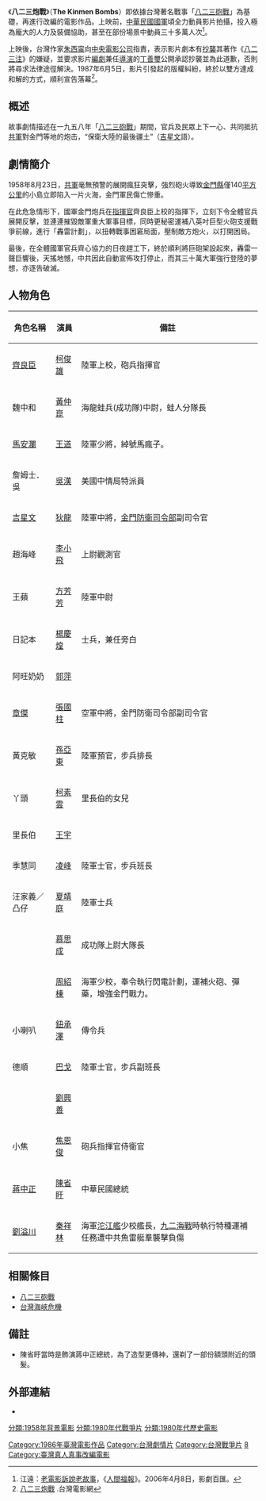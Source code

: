 {{Infobox Film
| name               = 八二三炮戰
| original_name      = The Kinmen Bombs
| image              = 
| caption            = 圖片說明
| director           = [[丁善璽|丁善璽]] 
| producer           = [[許新枝|許新枝]]
| writer             = [[丁善璽|丁善璽]]
| starring           = [[柯俊雄|柯俊雄]]<br>[[黃仲崑|黃仲崑]]<br>[[秦祥林|秦祥林]]<br>[[李小飛|李小飛]]
| music              = [[游國謙|游國謙]]
| movie_music        = 張長綾（？）
| cinematography     = [[張惠恭|張惠恭]]<br>[[廖本榕|廖本榕]]
| editing            = [[王其洋|王其洋]]
| production_company = [[中央電影公司|中央電影公司]]<br>[[銀鳳影業公司|銀鳳影業公司]]<br>[[中國國民黨中央文化工作會|中國國民黨中央文化工作會]]
| distributor        = [[中央電影公司|中央電影公司]]
| released           = {{flagdeco|TWN}} [[中華民國|臺灣]]1986年10月9日<br>{{HKG-1959}}1986年10月10日<ref>[http://www.angelfire.com/home/bobic/HK_Movies/HK/hk1986c-b5.htm 香港電影票房 1986 〔華語電影〕]，〈香港電影票房全紀錄〉</ref>
| runtime            = 108 min.
| country            = {{flagdeco|TWN}} [[中華民國|臺灣]]
| language           = [[華語|華語]]、[[閩南語|閩南語]]
| awards             = 
| budget             = [[新台幣|$]]30,000,000
| gross              = [[新台幣|$]]10,096,437<ref>[http://cinema.nccu.edu.tw/BOX/3A/3A86.HTM 1986年台灣票房] {{webarchive|url=https://web.archive.org/web/20080501023432/http://cinema.nccu.edu.tw/BOX/3A/3A86.HTM |date=2008-05-01 }}，〈[[台灣電影資料庫|台灣電影資料庫]]〉</ref>
| amg_id             = 
| imdb_id            = 
| preceded_by        = 
| followed_by        = 
| tw_name = 八二三炮戰
| hk_name = 金門砲戰
| cn_name = —
}}

《'''八二三炮戰'''》（'''The Kinmen Bombs'''）即依據台灣著名戰事「[[八二三砲戰|八二三砲戰]]」為基礎，再進行改編的電影作品。上映前，[[中華民國國軍|中華民國國軍]]頃全力動員影片拍攝，投入極為龐大的人力及裝備協助，甚至在部份場景中動員三十多萬人次<ref>江遠：[http://www.merit-times.com.tw/list.asp?unid=13434 老電影訴說老故事]{{dead link|date=2017年11月 |bot=InternetArchiveBot |fix-attempted=yes }}，《[[人間福報|人間福報]]》。2006年4月8日，影劇百匯。</ref>。

上映後，台灣作家[[朱西甯|朱西甯]]向[[中央電影公司|中央電影公司]]指責，表示影片劇本有[[抄襲|抄襲]]其著作《[[八二三注|八二三注]]》的嫌疑，並要求影片[[編劇|編劇]]兼任[[導演|導演]]的[[丁善璽|丁善璽]]公開承認抄襲並為此道歉，否則將尋求法律途徑解決。1987年6月5日，影片引發起的版權糾紛，終於以雙方達成和解的方式，順利宣告落幕<ref>[https://taiwancinema.bamid.gov.tw/Film/Filmcontent/?ContentUrl=13588 八二三炮戰] {{Wayback|url=https://taiwancinema.bamid.gov.tw/Film/Filmcontent/?ContentUrl=13588 |date=20220529075229 }}.台灣電影網</ref>。

== 概述 ==
故事劇情描述在一九五八年「[[八二三砲戰|八二三砲戰]]」期間，官兵及民眾上下一心、共同抵抗[[中國人民解放军|共軍]]對金門等地的炮击，“保衛大陸的最後疆土”（[[吉星文|吉星文]]語）。

== 劇情簡介 ==
1958年8月23日，[[中國人民解放軍|共軍]]毫無預警的展開瘋狂突擊，強烈砲火導致[[金門縣|金門縣]]僅140[[平方公里|平方公里]]的小島立即陷入一片火海，金門軍民傷亡慘重。

在此危急情形下，國軍金門炮兵在[[指揮官|指揮官]]齊良臣上校的指揮下，立刻下令全體官兵展開反擊，並連連摧毀敵軍重大軍事目標，同時更秘密運補八英吋巨型火砲支援戰爭前線，進行「轟雷計劃」，以扭轉戰事困窘局面，壓制敵方炮火，以打開困局。

最後，在全體國軍官兵齊心協力的日夜趕工下，終於順利將巨砲架設起來，轟雷一聲巨響後，天搖地憾，中共因此自動宣佈攻打停止，而其三十萬大軍強行登陸的夢想，亦逐告破滅。

== 人物角色 ==
{| class="wikitable" 
|- 
! 角色名稱 || 演員 || 備註
|- 
| [[齊良臣|齊良臣]] || [[柯俊雄|柯俊雄]] || 陸軍上校，砲兵指揮官
|- 
| 魏中和 || [[黃仲崑|黃仲崑]] || 海龍蛙兵(成功隊)中尉，蛙人分隊長
|- 
| [[馬安瀾|馬安瀾]] || [[王道_(演員)|王道]] || 陸軍少將，綽號馬瘋子。
|- 
| 詹姆士．吳 || [[吳漢潤|吳漢]] || 美國中情局特派員
|- 
| [[吉星文|吉星文]] || [[狄龍|狄龍]] || 陸軍中將，[[陸軍金門防衛指揮部|金門防衛司令部]]副司令官
|- 
| 趙海峰|| [[李小飛|李小飛]] || 上尉觀測官
|- 
| 王蘋 || [[方芳芳|方芳芳]] || 陸軍中尉
|- 
| 日記本 || [[楊慶煌|楊慶煌]]|| 士兵，兼任旁白
|- 
| 阿旺奶奶 || [[郭萍|郭萍]] || 
|- 
| [[章傑|章傑]] || [[張國柱_(演員)|張國柱]] || 空軍中將，金門防衛司令部副司令官
|- 
| 黃克敏 || [[孫亞東(演員)|孫亞東]] ||陸軍預官，步兵排長

|- 
| 丫頭 || [[柯素雲|柯素雲]] || 里長伯的女兒
|- 
| 里長伯 || [[王宇|王宇]] || 
|- 
| 季慧同 || [[凌峰|凌峰]] || 陸軍士官，步兵班長
|- 
| 汪家義／凸仔 || [[夏靖庭|夏靖庭]] || 陸軍士兵
|- 
|  || [[慕思成|慕思成]] ||成功隊上尉大隊長
|- 
|  || [[周紹棟|周紹棟]] || 海軍少校，奉令執行閃電計劃，運補火砲、彈藥，增強金門戰力。
|- 
| 小喇叭 || [[鈕承澤|鈕承澤]] || 傳令兵
|- 
| 德順 || [[巴戈|巴戈]] || 陸軍士官，步兵副班長
|- 
|  || [[劉興善|劉興善]] || 
|- 
| 小焦 || [[焦恩俊|焦恩俊]] || 砲兵指揮官侍衛官
|- 
| [[蔣中正|蔣中正]] || [[陳省盱|陳省盱]]|| 中華民國總統
|- 
|  [[劉溢川|劉溢川]] || [[秦祥林|秦祥林]] || 海軍[[沱江號驅潛艦|沱江艦]]少校艦長，[[九二海戰|九二海戰]]時執行特種運補任務遭中共魚雷艇羣襲擊負傷
|}

== 相關條目 ==
{{wikiquote}}
*[[八二三砲戰|八二三砲戰]]
*[[台灣海峽危機|台灣海峽危機]]

== 備註 ==
<references/>
* 陳省盱當時是飾演蔣中正總統，為了造型更傳神，還剃了一部份額頭附近的頭髮。

== 外部連結 ==
*{{taiwancinema|13588|八二三炮戰}}

[[Category:1986年臺灣電影作品|Category:1986年臺灣電影作品]]
[[Category:台灣劇情片|Category:台灣劇情片]]
[[Category:台灣戰爭片|Category:台灣戰爭片]]
[[Category:金門縣背景作品|8]]
[[分類:1958年背景電影|分類:1958年背景電影]]
[[分類:1980年代戰爭片|分類:1980年代戰爭片]]
[[分類:1980年代歷史電影|分類:1980年代歷史電影]]
[[Category:臺灣真人真事改編電影|Category:臺灣真人真事改編電影]]